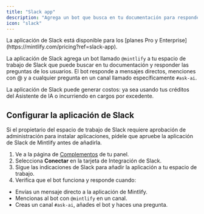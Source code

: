 ```yaml
---
title: "Slack app"
description: "Agrega un bot que busca en tu documentación para responder preguntas en tu espacio de trabajo de Slack"
icon: "slack"
---
```


<Info>
  La aplicación de Slack está disponible para los [planes Pro y Enterprise](https://mintlify.com/pricing?ref=slack-app).
</Info>

La aplicación de Slack agrega un bot llamado `@mintlify` a tu espacio de trabajo de Slack que puede buscar en tu documentación y responder las preguntas de los usuarios. El bot responde a mensajes directos, menciones con @ y a cualquier pregunta en un canal llamado específicamente `#ask-ai`.

La aplicación de Slack puede generar costos: ya sea usando tus créditos del Asistente de IA o incurriendo en cargos por excedente.

## Configurar la aplicación de Slack

<Note>
  Si el propietario del espacio de trabajo de Slack requiere aprobación de administración para instalar aplicaciones, pídele que apruebe la aplicación de Slack de Mintlify antes de añadirla.
</Note>

1. Ve a la página de [Complementos](https://dashboard.mintlify.com/products/addons) de tu panel.
2. Selecciona **Conectar** en la tarjeta de Integración de Slack.
3. Sigue las indicaciones de Slack para añadir la aplicación a tu espacio de trabajo.
4. Verifica que el bot funciona y responde cuando:
  - Envías un mensaje directo a la aplicación de Mintlify.
  - Mencionas al bot con `@mintlify` en un canal.
  - Creas un canal `#ask-ai`, añades el bot y haces una pregunta.
